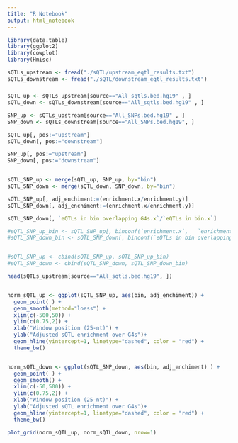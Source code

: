 ```yaml
---
title: "R Notebook"
output: html_notebook
---
```


```r
library(data.table)
library(ggplot2)
library(cowplot)
library(Hmisc)
```


```r

sQTLs_upstream <- fread("./sQTL/upstream_eqtl_results.txt")
sQTLs_downstream <- fread("./sQTL/downstream_eqtl_results.txt")
```



#####


```r

sQTL_up <- sQTLs_upstream[source=="All_sqtls.bed.hg19" , ]
sQTL_down <- sQTLs_downstream[source=="All_sqtls.bed.hg19" , ]

SNP_up <- sQTLs_upstream[source=="All_SNPs.bed.hg19" , ]
SNP_down <- sQTLs_downstream[source=="All_SNPs.bed.hg19", ]

sQTL_up[, pos:="upstream"]
sQTL_down[, pos:="downstream"]

SNP_up[, pos:="upstream"]
SNP_down[, pos:="downstream"]


sQTL_SNP_up <- merge(sQTL_up, SNP_up, by="bin")
sQTL_SNP_down <- merge(sQTL_down, SNP_down, by="bin")

sQTL_SNP_up[, adj_enchiment:=(enrichment.x/enrichment.y)]
sQTL_SNP_down[, adj_enchiment:=(enrichment.x/enrichment.y)]
```


```r
sQTL_SNP_down[, `eQTLs in bin overlapping G4s.x`/`eQTLs in bin.x`]
```


```r
#sQTL_SNP_up_bin <- sQTL_SNP_up[, binconf(`enrichment.x`,   `enrichment.y`)]
#sQTL_SNP_down_bin <- sQTL_SNP_down[, binconf(`eQTLs in bin overlapping G4s.x`/`eQTLs in bin.x`,   `G4 bps in window.x`/`bps in bin.x`)]


#sQTL_SNP_up <- cbind(sQTL_SNP_up, sQTL_SNP_up_bin)
#sQTL_SNP_down <- cbind(sQTL_SNP_down, sQTL_SNP_down_bin)
```






```r
head(sQTLs_upstream[source=="All_sqtls.bed.hg19", ])
```

```r

```



```r
norm_sQTL_up <- ggplot(sQTL_SNP_up, aes(bin, adj_enchiment)) +
  geom_point( ) +
  geom_smooth(method="loess") +
  xlim(c(-500,50)) +
  ylim(c(0.75,2)) +
  xlab("Window position (25-nt)") +
  ylab("Adjusted sQTL enrichment over G4s")+
  geom_hline(yintercept=1, linetype="dashed", color = "red") +
  theme_bw() 


norm_sQTL_down <- ggplot(sQTL_SNP_down, aes(bin, adj_enchiment) ) +
  geom_point( ) +
  geom_smooth() +
  xlim(c(-50,500)) +
  ylim(c(0.75,2)) +
  xlab("Window position (25-nt)") +
  ylab("Adjusted sQTL enrichment over G4s")+
  geom_hline(yintercept=1, linetype="dashed", color = "red") +
  theme_bw()

```



```r
plot_grid(norm_sQTL_up, norm_sQTL_down, nrow=1)
```



 

